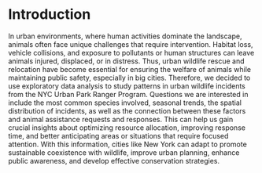 # Introduction

In urban environments, where human activities dominate the landscape, animals often face unique challenges that require intervention. Habitat loss, vehicle collisions, and exposure to pollutants or human structures can leave animals injured, displaced, or in distress. Thus, urban wildlife rescue and relocation have become essential for ensuring the welfare of animals while maintaining public safety, especially in big cities. Therefore, we decided to use exploratory data analysis to study patterns in urban wildlife incidents from the NYC Urban Park Ranger Program. Questions we are interested in include the most common species involved, seasonal trends, the spatial distribution of incidents, as well as the connection between these factors and animal assistance requests and responses. This can help us gain crucial insights about optimizing resource allocation, improving response time, and better anticipating areas or situations that require focused attention. With this information, cities like New York can adapt to promote sustainable coexistence with wildlife, improve urban planning, enhance public awareness, and develop effective conservation strategies.